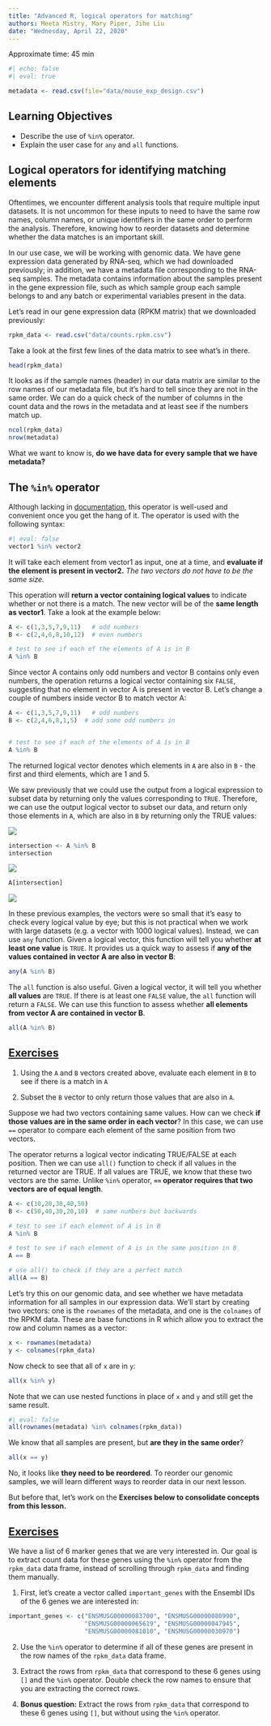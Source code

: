 ```yaml
---
title: "Advanced R, logical operators for matching"
authors: Meeta Mistry, Mary Piper, Jihe Liu
date: "Wednesday, April 22, 2020"
---
```


Approximate time: 45 min

```r
#| echo: false
#| eval: true

metadata <- read.csv(file="data/mouse_exp_design.csv")
```

## Learning Objectives

* Describe the use of `%in%` operator.
* Explain the user case for `any` and `all` functions.

## Logical operators for identifying matching elements 

Oftentimes, we encounter different analysis tools that require multiple input datasets. It is not uncommon for these inputs to need to have the same row names, column names, or unique identifiers in the same order to perform the analysis. Therefore, knowing how to reorder datasets and determine whether the data matches is an important skill.

In our use case, we will be working with genomic data. We have gene expression data generated by RNA-seq, which we had downloaded previously; in addition, we have a metadata file corresponding to the RNA-seq samples. The metadata contains information about the samples present in the gene expression file, such as which sample group each sample belongs to and any batch or experimental variables present in the data. 

Let's read in our gene expression data (RPKM matrix) that we downloaded previously:

```r
rpkm_data <- read.csv("data/counts.rpkm.csv")
```


Take a look at the first few lines of the data matrix to see what's in there.

```r
head(rpkm_data)
```

It looks as if the sample names (header) in our data matrix are similar to the row names of our metadata file, but it's hard to tell since they are not in the same order. We can do a quick check of the number of columns in the count data and the rows in the metadata and at least see if the numbers match up. 

```r
ncol(rpkm_data)
nrow(metadata)
```

What we want to know is, **do we have data for every sample that we have metadata?** 

## The `%in%` operator
 
Although lacking in [documentation](http://dr-k-lo.blogspot.com/2013/11/), this operator is well-used and convenient once you get the hang of it. The operator is used with the following syntax: 

```r
#| eval: false
vector1 %in% vector2
```

It will take each element from vector1 as input, one at a time, and **evaluate if the element is present in vector2.** *The two vectors do not have to be the same size.* 

This operation will **return a vector containing logical values** to indicate whether or not there is a match. The new vector will be of the **same length as vector1**. Take a look at the example below:

```r
A <- c(1,3,5,7,9,11)   # odd numbers
B <- c(2,4,6,8,10,12)  # even numbers

# test to see if each of the elements of A is in B	
A %in% B
```

Since vector A contains only odd numbers and vector B contains only even numbers, the operation returns a logical vector containing six `FALSE`, suggesting that no element in vector A is present in vector B. Let's change a couple of numbers inside vector B to match vector A:


```r
A <- c(1,3,5,7,9,11)   # odd numbers
B <- c(2,4,6,8,1,5)  # add some odd numbers in 


# test to see if each of the elements of A is in B
A %in% B
```


The returned logical vector denotes which elements in `A` are also in `B` - the first and third elements, which are 1 and 5.  

We saw previously that we could use the output from a logical expression to subset data by returning only the values corresponding to `TRUE`. Therefore, we can use the output logical vector to subset our data, and return only those elements in `A`, which are also in `B` by returning only the TRUE values:

![](../img/in-operator1.png)

```r
intersection <- A %in% B
intersection
```

![](../img/in-operator2.png)

```r
A[intersection]
```

![](../img/in-operator3.png)

In these previous examples, the vectors were so small that it's easy to check every logical value by eye; but this is not practical when we work with large datasets (e.g. a vector with 1000 logical values). Instead, we can use `any` function. Given a logical vector, this function will tell you whether **at least one value** is `TRUE`. It provides us a quick way to assess if **any of the values contained in vector A are also in vector B**:

```r
any(A %in% B)
```

The `all` function is also useful. Given a logical vector, it will tell you whether **all values** are `TRUE`. If there is at least one `FALSE` value, the `all` function will return a `FALSE`. We can use this function to assess whether **all elements from vector A are contained in vector B**.

```r
all(A %in% B)
```

::: callout-tip
# [Exercises](answer_keys/07_matching_answer_key.qmd#exercise-1-solution)

1. Using the `A` and `B` vectors created above, evaluate each element in `B` to see if there is a match in `A`

2. Subset the `B` vector to only return those values that are also in `A`.
:::


Suppose we had two vectors containing same values. How can we check **if those values are in the same order in each vector**? In this case, we can use `==` operator to compare each element of the same position from two vectors. 

The operator returns a logical vector indicating TRUE/FALSE at each position. Then we can use `all()` function to check if all values in the returned vector are TRUE. If all values are TRUE, we know that these two vectors are the same. Unlike `%in%` operator, **`==` operator requires that two vectors are of equal length**.  

```r
A <- c(10,20,30,40,50)
B <- c(50,40,30,20,10)  # same numbers but backwards 

# test to see if each element of A is in B
A %in% B

# test to see if each element of A is in the same position in B
A == B

# use all() to check if they are a perfect match
all(A == B)

```

Let's try this on our genomic data, and see whether we have metadata information for all samples in our expression data. We'll start by creating two vectors: one is the `rownames` of the metadata, and one is the `colnames` of the RPKM data. These are base functions in R which allow you to extract the row and column names as a vector:

```r
x <- rownames(metadata)
y <- colnames(rpkm_data)
```

Now check to see that all of `x` are in `y`:

```r
all(x %in% y)
```

::: callout-note
Note that we can use nested functions in place of `x` and `y` and still get the same result.

```r
#| eval: false
all(rownames(metadata) %in% colnames(rpkm_data))
```

:::


We know that all samples are present, but **are they in the same order**?

```r
all(x == y)
```

No, it looks like **they need to be reordered**. To reorder our genomic samples, we will learn different ways to reorder data in our next lesson. 

But before that, let's work on the **Exercises below to consolidate concepts from this lesson.**

::: callout-tip
# [Exercises](answer_keys/07_matching_answer_key.qmd#exercise-2-solution)

We have a list of 6 marker genes that we are very interested in. Our goal is to extract count data for these genes using the `%in%` operator from the `rpkm_data` data frame, instead of scrolling through `rpkm_data` and finding them manually.

1. First, let's create a vector called `important_genes` with the Ensembl IDs of the 6 genes we are interested in:

```r
important_genes <- c("ENSMUSG00000083700", "ENSMUSG00000080990", 
                     "ENSMUSG00000065619", "ENSMUSG00000047945", 
                     "ENSMUSG00000081010", "ENSMUSG00000030970")
```

2. Use the `%in%` operator to determine if all of these genes are present in the row names of the `rpkm_data` data frame.
	
3. Extract the rows from `rpkm_data` that correspond to these 6 genes using `[]` and the `%in%` operator. Double check the row names to ensure that you are extracting the correct rows.

4. **Bonus question:** Extract the rows from `rpkm_data` that correspond to these 6 genes using `[]`, but without using the `%in%` operator.
:::